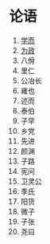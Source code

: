 # 论语

1. [学而](lun-yu/xue-er)
2. [为政](lun-yu/wei-zheng)
3. 八佾
4. 里仁
5. 公冶长
6. 雍也
7. 述而
8. 泰伯
9. 子罕
10. 乡党
11. 先进
12. 颜渊
13. 子路
14. 宪问
15. 卫灵公
16. 季氏
17. 阳货
18. 微子
19. 子张
20. 尧曰